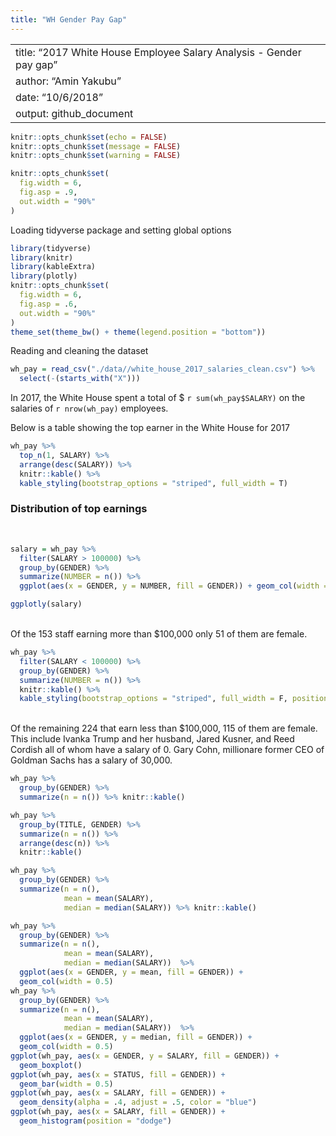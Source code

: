 ```yaml
---
title: "WH Gender Pay Gap"
---
```


---
title: "2017 White House Employee Salary Analysis - Gender pay gap"
author: "Amin Yakubu"
date: "10/6/2018"
output: github_document
---

```r
knitr::opts_chunk$set(echo = FALSE)
knitr::opts_chunk$set(message = FALSE)
knitr::opts_chunk$set(warning = FALSE)

knitr::opts_chunk$set(
  fig.width = 6,
  fig.asp = .9,
  out.width = "90%"
)
```

Loading tidyverse package and setting global options
```r
library(tidyverse)
library(knitr)
library(kableExtra)
library(plotly)
knitr::opts_chunk$set(
  fig.width = 6,
  fig.asp = .6,
  out.width = "90%"
)
theme_set(theme_bw() + theme(legend.position = "bottom"))
```


Reading and cleaning the dataset 
```r
wh_pay = read_csv("./data//white_house_2017_salaries_clean.csv") %>% 
  select(-(starts_with("X")))
```

In 2017, the White House spent a total of $ `r sum(wh_pay$SALARY)` on the salaries of `r nrow(wh_pay)` employees. 

Below is a table showing the top earner in the White House for 2017

```r
wh_pay %>% 
  top_n(1, SALARY) %>% 
  arrange(desc(SALARY)) %>% 
  knitr::kable() %>% 
  kable_styling(bootstrap_options = "striped", full_width = T)

```

### Distribution of top earnings
<br>

```r
salary = wh_pay %>% 
  filter(SALARY > 100000) %>% 
  group_by(GENDER) %>% 
  summarize(NUMBER = n()) %>% 
  ggplot(aes(x = GENDER, y = NUMBER, fill = GENDER)) + geom_col(width = .6) + viridis::scale_fill_viridis(discrete = TRUE)

ggplotly(salary)
```

</br>
Of the 153 staff earning more than $100,000 only 51 of them are female. 

```r
wh_pay %>% 
  filter(SALARY < 100000) %>% 
  group_by(GENDER) %>% 
  summarize(NUMBER = n()) %>% 
  knitr::kable() %>% 
  kable_styling(bootstrap_options = "striped", full_width = F, position = "float_right")
```

<p> <br> Of the remaining 224 that earn less than $100,000, 115 of them are female. This include Ivanka Trump and her husband, Jared Kusner, and Reed Cordish all of whom have a salary of 0. Gary Cohn, millionare former CEO of Goldman Sachs has a salary of 30,000. </br> </p>

```r
wh_pay %>%
  group_by(GENDER) %>%
  summarize(n = n()) %>% knitr::kable()

wh_pay %>% 
  group_by(TITLE, GENDER) %>% 
  summarize(n = n()) %>% 
  arrange(desc(n)) %>% 
  knitr::kable()
```

```r
wh_pay %>% 
  group_by(GENDER) %>% 
  summarize(n = n(),
            mean = mean(SALARY),
            median = median(SALARY)) %>% knitr::kable()
```

```r
wh_pay %>%
  group_by(GENDER) %>%
  summarize(n = n(),
            mean = mean(SALARY),
            median = median(SALARY))  %>%
  ggplot(aes(x = GENDER, y = mean, fill = GENDER)) + 
  geom_col(width = 0.5) 
wh_pay %>%
  group_by(GENDER) %>%
  summarize(n = n(),
            mean = mean(SALARY),
            median = median(SALARY))  %>%
  ggplot(aes(x = GENDER, y = median, fill = GENDER)) + 
  geom_col(width = 0.5) 
ggplot(wh_pay, aes(x = GENDER, y = SALARY, fill = GENDER)) +
  geom_boxplot()
ggplot(wh_pay, aes(x = STATUS, fill = GENDER)) + 
  geom_bar(width = 0.5)
ggplot(wh_pay, aes(x = SALARY, fill = GENDER)) + 
  geom_density(alpha = .4, adjust = .5, color = "blue")
ggplot(wh_pay, aes(x = SALARY, fill = GENDER)) + 
  geom_histogram(position = "dodge") 
```

